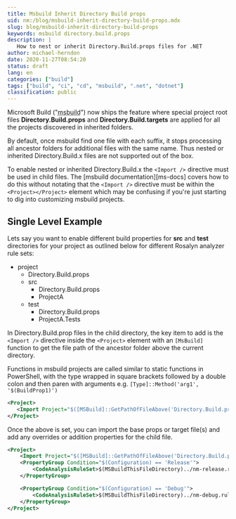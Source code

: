 ```yaml
---
title: Msbuild Inherit Directory Build props
uid: nm:/blog/msbuild-inherit-directory-build-props.mdx
slug: blog/msbuild-inherit-directory-build-props
keywords: msbuild directory.build.props
description: |
   How to nest or inherit Directory.Build.props files for .NET 
author: michael-herndon
date: 2020-11-27T08:54:20
status: draft
lang: en
categories: ["build"]
tags: ["build", "ci", "cd", "msbuild", ".net", "dotnet"]
classification: public
---
```


Microsoft Build ("<abbr title="Microsoft Build">msbuild</abbr>") now ships the
feature where special project root files **Directory.Build.props** and
**Directory.Build.targets** are applied for all the projects discovered in
inherited folders.

By default, once msbuild find one file with each suffix, it stops processing
all ancestor folders for additional files with the same name. Thus nested or 
inherited Directory.Build.x files are not supported out of the box. 

To enable nested or inherited Directory.Build.x the `<Import />` directive 
must be used in child files.  The [msbuild documentation][ms-docs] covers
how to do this without notating that the `<Import />` directive must be
within the `<Project></Project>` element which may be confusing if you're
just starting to dig into customizing msbuild projects.

## Single Level Example 

Lets say you want to enable different build properties for **src** and **test**
directories for your project as outlined below for different Rosalyn analyzer
rule sets:

- project
  - Directory.Build.props  
  - src 
    - Directory.Build.props
    - ProjectA 
  - test 
    - Directory.Build.props 
    - ProjectA.Tests 

In Directory.Build.prop files in the child directory, the key item to add is 
the `<Import />` directive inside the `<Project>` element with an 
`[MsBuild]` function to get the file path of the ancestor folder above the
current directory. 

Functions in msbuild projects are called similar to static functions in PowerShell,
with the type wrapped in square brackets followed by a double colon and then 
paren with arguments e.g. `[Type]::Method('arg1', '$(BuildProp1)')`

```xml
<Project>
   <Import Project="$([MSBuild]::GetPathOfFileAbove('Directory.Build.props', '$(MSBuildThisFileDirectory)../'))" />
</Project>
```

Once the above is set, you can import the base props or target file(s) and add 
any overrides or addition properties for the child file.  

```xml
<Project>
	<Import Project="$([MSBuild]::GetPathOfFileAbove('Directory.Build.props', '$(MSBuildThisFileDirectory)../'))" />
	<PropertyGroup Condition="$(Configuration) == 'Release'">
		<CodeAnalysisRuleSet>$(MSBuildThisFileDirectory)../nm-release.ruleset</CodeAnalysisRuleSet>
	</PropertyGroup>

	<PropertyGroup Condition="$(Configuration) == 'Debug'">
		<CodeAnalysisRuleSet>$(MSBuildThisFileDirectory)../nm-debug.ruleset</CodeAnalysisRuleSet>
	</PropertyGroup>
</Project>
```


[msbuild-docs]: https://docs.microsoft.com/en-us/visualstudio/msbuild/customize-your-build?view=vs-2019